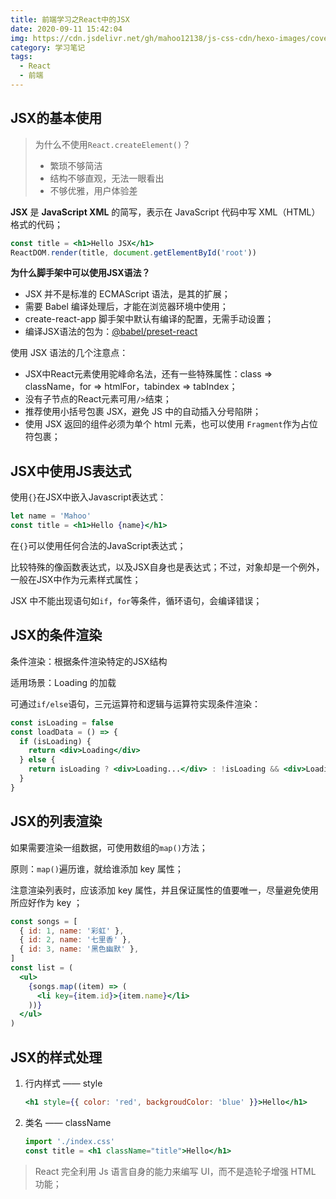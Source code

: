 ```yaml
---
title: 前端学习之React中的JSX
date: 2020-09-11 15:42:04
img: https://cdn.jsdelivr.net/gh/mahoo12138/js-css-cdn/hexo-images/cover/react.png
category: 学习笔记
tags:
  - React
  - 前端
---
```


## JSX的基本使用

> 为什么不使用`React.createElement()`？
>
> - 繁琐不够简洁
> - 结构不够直观，无法一眼看出
> - 不够优雅，用户体验差

**JSX** 是 **JavaScript XML** 的简写，表示在 JavaScript 代码中写 XML（HTML）格式的代码；

```jsx
const title = <h1>Hello JSX</h1>
ReactDOM.render(title, document.getElementById('root'))
```

**为什么脚手架中可以使用JSX语法？**

- JSX 并不是标准的 ECMAScript 语法，是其的扩展；
- 需要 Babel 编译处理后，才能在浏览器环境中使用；
- create-react-app 脚手架中默认有编译的配置，无需手动设置；
- 编译JSX语法的包为：[@babel/preset-react]()

使用 JSX 语法的几个注意点：

- JSX中React元素使用驼峰命名法，还有一些特殊属性：class => className，for => htmlFor，tabindex => tabIndex；
- 没有子节点的React元素可用`/>`结束；
- 推荐使用小括号包裹 JSX，避免 JS 中的自动插入分号陷阱；
- 使用 JSX 返回的组件必须为单个 html 元素，也可以使用 `Fragment`作为占位符包裹；

## JSX中使用JS表达式

使用`{}`在JSX中嵌入Javascript表达式：

```jsx
let name = 'Mahoo'
const title = <h1>Hello {name}</h1>
```

在`{}`可以使用任何合法的JavaScript表达式；

比较特殊的像函数表达式，以及JSX自身也是表达式；不过，对象却是一个例外，一般在JSX中作为元素样式属性；

JSX 中不能出现语句如`if`，`for`等条件，循环语句，会编译错误；

## JSX的条件渲染

条件渲染：根据条件渲染特定的JSX结构

适用场景：Loading 的加载

可通过`if/else`语句，三元运算符和逻辑与运算符实现条件渲染：

```jsx
const isLoading = false
const loadData = () => {
  if (isLoading) {
    return <div>Loading</div>
  } else {
    return isLoading ? <div>Loading...</div> : !isLoading && <div>Loading Over</div>
  }
}
```

## JSX的列表渲染

如果需要渲染一组数据，可使用数组的`map()`方法；

原则：`map()`遍历谁，就给谁添加 key 属性；

注意渲染列表时，应该添加 key 属性，并且保证属性的值要唯一，尽量避免使用所应好作为 key ；

```jsx
const songs = [
  { id: 1, name: '彩虹' },
  { id: 2, name: '七里香' },
  { id: 3, name: '黑色幽默' },
]
const list = (
  <ul>
    {songs.map((item) => (
      <li key={item.id}>{item.name}</li>
    ))}
  </ul>
)
```

## JSX的样式处理

1. 行内样式 —— style

   ```jsx
   <h1 style={{ color: 'red', backgroudColor: 'blue' }}>Hello</h1>
   ```

2. 类名 —— className

   ```jsx
   import './index.css'
   const title = <h1 className="title">Hello</h1>
   ```

> React 完全利用 Js 语言自身的能力来编写 UI，而不是造轮子增强 HTML 功能；
